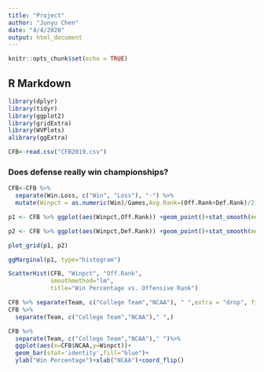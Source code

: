 ```yaml
---
title: "Project"
author: "Junyu Chen"
date: "4/4/2020"
output: html_document
---
```


```r
knitr::opts_chunk$set(echo = TRUE)
```

## R Markdown

```r
library(dplyr)
library(tidyr)
library(ggplot2)
library(gridExtra)
library(WVPlots)
alibrary(ggExtra)

CFB<-read.csv("CFB2019.csv")
```

### Does defense really win championships?
```r
CFB<-CFB %>%
  separate(Win.Loss, c("Win", "Loss"), "-") %>%
  mutate(Winpct = as.numeric(Win)/Games,Avg.Rank=(Off.Rank+Def.Rank)/2)

p1 <- CFB %>% ggplot(aes(Winpct,Off.Rank)) +geom_point()+stat_smooth(method = lm)+labs(title = "Win Percentage vs. Offensive Rank")

p2 <- CFB %>% ggplot(aes(Winpct,Def.Rank)) +geom_point()+stat_smooth(method = lm)+labs(title = "Win Percentage vs. Defensive Rank")

plot_grid(p1, p2)

ggMarginal(p1, type="histogram")

ScatterHist(CFB, "Winpct", "Off.Rank",
            smoothmethod="lm",
            title="Win Percentage vs. Offensive Rank")
```

```r
CFB %>% separate(Team, c("College Team","NCAA"), " ",extra = "drop", fill = "right")
CFB %>% 
  separate(Team, c("College Team","NCAA")," ",)

CFB %>% 
  separate(Team, c("College Team","NCAA")," ")%>%
  ggplot(aes(x=CFB$NCAA,y=Winpct))+
  geom_bar(stat='identity',fill="blue")+
  ylab("Win Percentage")+xlab("NCAA")+coord_flip()
```


